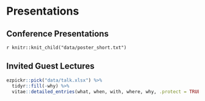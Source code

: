 # Presentations

## Conference Presentations

\begingroup
\setlength{\parindent}{-0.5in}
\setlength{\leftskip}{0.5in}

<!-- `r knitr::knit_child("data/poster.txt")` -->
`r knitr::knit_child("data/poster_short.txt")`

\endgroup

## Invited Guest Lectures

```{r talk}
ezpickr::pick("data/talk.xlsx") %>%
  tidyr::fill(-why) %>%
  vitae::detailed_entries(what, when, with, where, why, .protect = TRUE)
```
